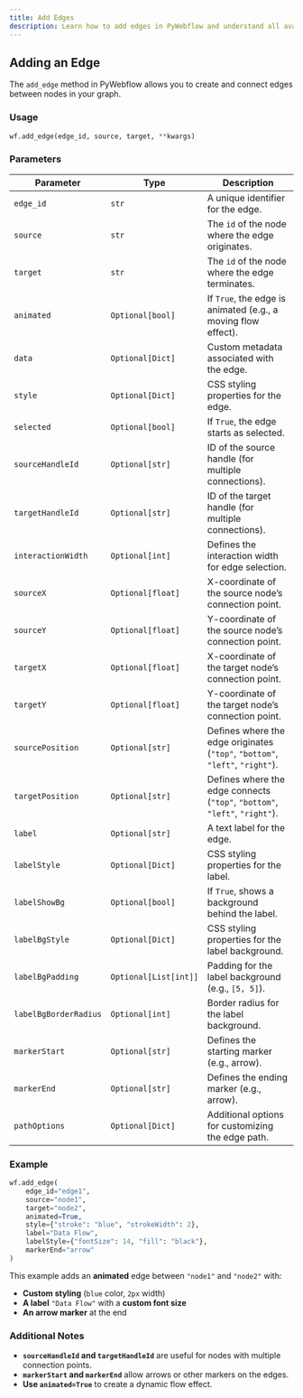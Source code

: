 ```yaml
---
title: Add Edges
description: Learn how to add edges in PyWebflow and understand all available parameters.
---
```



<Steps>

  ## Adding an Edge

  The `add_edge` method in PyWebflow allows you to create and connect edges between nodes in your graph.

  ### **Usage**
  ```python
  wf.add_edge(edge_id, source, target, **kwargs)
  ```

### **Parameters**
| Parameter            | Type                     | Description |
  |----------------------|-------------------------|-------------|
| `edge_id`           | `str`                    | A unique identifier for the edge. |
| `source`            | `str`                    | The `id` of the node where the edge originates. |
| `target`            | `str`                    | The `id` of the node where the edge terminates. |
| `animated`          | `Optional[bool]`         | If `True`, the edge is animated (e.g., a moving flow effect). |
| `data`              | `Optional[Dict]`         | Custom metadata associated with the edge. |
| `style`             | `Optional[Dict]`         | CSS styling properties for the edge. |
| `selected`          | `Optional[bool]`         | If `True`, the edge starts as selected. |
| `sourceHandleId`    | `Optional[str]`          | ID of the source handle (for multiple connections). |
| `targetHandleId`    | `Optional[str]`          | ID of the target handle (for multiple connections). |
| `interactionWidth`  | `Optional[int]`          | Defines the interaction width for edge selection. |
| `sourceX`           | `Optional[float]`        | X-coordinate of the source node’s connection point. |
| `sourceY`           | `Optional[float]`        | Y-coordinate of the source node’s connection point. |
| `targetX`           | `Optional[float]`        | X-coordinate of the target node’s connection point. |
| `targetY`           | `Optional[float]`        | Y-coordinate of the target node’s connection point. |
| `sourcePosition`    | `Optional[str]`          | Defines where the edge originates (`"top"`, `"bottom"`, `"left"`, `"right"`). |
| `targetPosition`    | `Optional[str]`          | Defines where the edge connects (`"top"`, `"bottom"`, `"left"`, `"right"`). |
| `label`             | `Optional[str]`          | A text label for the edge. |
| `labelStyle`        | `Optional[Dict]`         | CSS styling properties for the label. |
| `labelShowBg`       | `Optional[bool]`         | If `True`, shows a background behind the label. |
| `labelBgStyle`      | `Optional[Dict]`         | CSS styling properties for the label background. |
| `labelBgPadding`    | `Optional[List[int]]`    | Padding for the label background (e.g., `[5, 5]`). |
| `labelBgBorderRadius` | `Optional[int]`       | Border radius for the label background. |
| `markerStart`       | `Optional[str]`          | Defines the starting marker (e.g., arrow). |
| `markerEnd`         | `Optional[str]`          | Defines the ending marker (e.g., arrow). |
| `pathOptions`       | `Optional[Dict]`         | Additional options for customizing the edge path. |

### **Example**
  ```python
  wf.add_edge(
      edge_id="edge1",
      source="node1",
      target="node2",
      animated=True,
      style={"stroke": "blue", "strokeWidth": 2},
      label="Data Flow",
      labelStyle={"fontSize": 14, "fill": "black"},
      markerEnd="arrow"
  )
  ```

This example adds an **animated** edge between `"node1"` and `"node2"` with:
  - **Custom styling** (`blue` color, `2px` width)
  - **A label** `"Data Flow"` with a **custom font size**
  - **An arrow marker** at the end

### **Additional Notes**
  - **`sourceHandleId` and `targetHandleId`** are useful for nodes with multiple connection points.
  - **`markerStart` and `markerEnd`** allow arrows or other markers on the edges.
  - **Use `animated=True`** to create a dynamic flow effect.

</Steps>
